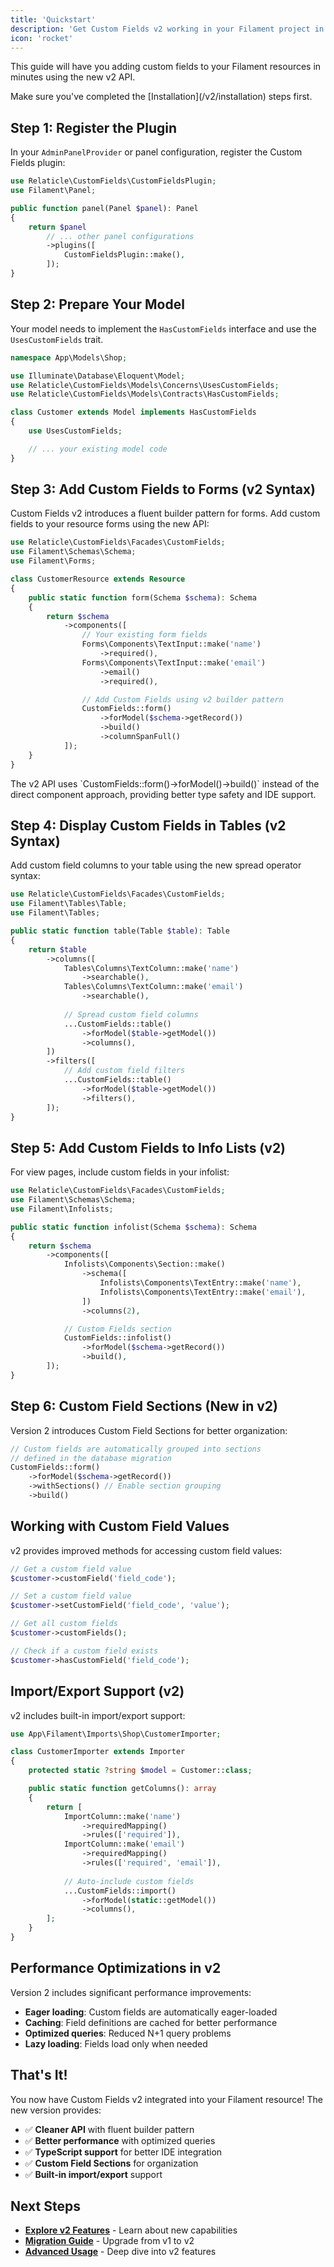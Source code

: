 ```yaml
---
title: 'Quickstart'
description: 'Get Custom Fields v2 working in your Filament project in under 5 minutes'
icon: 'rocket'
---
```


This guide will have you adding custom fields to your Filament resources in minutes using the new v2 API.

<Note>
Make sure you've completed the [Installation](/v2/installation) steps first.
</Note>

## Step 1: Register the Plugin

In your `AdminPanelProvider` or panel configuration, register the Custom Fields plugin:

```php
use Relaticle\CustomFields\CustomFieldsPlugin;
use Filament\Panel;

public function panel(Panel $panel): Panel
{
    return $panel
        // ... other panel configurations
        ->plugins([
            CustomFieldsPlugin::make(),
        ]);
}
```

## Step 2: Prepare Your Model

Your model needs to implement the `HasCustomFields` interface and use the `UsesCustomFields` trait.

```php
namespace App\Models\Shop;

use Illuminate\Database\Eloquent\Model;
use Relaticle\CustomFields\Models\Concerns\UsesCustomFields;
use Relaticle\CustomFields\Models\Contracts\HasCustomFields;

class Customer extends Model implements HasCustomFields
{
    use UsesCustomFields;

    // ... your existing model code
}
```

## Step 3: Add Custom Fields to Forms (v2 Syntax)

Custom Fields v2 introduces a fluent builder pattern for forms. Add custom fields to your resource forms using the new API:

```php
use Relaticle\CustomFields\Facades\CustomFields;
use Filament\Schemas\Schema;
use Filament\Forms;

class CustomerResource extends Resource
{
    public static function form(Schema $schema): Schema
    {
        return $schema
            ->components([
                // Your existing form fields
                Forms\Components\TextInput::make('name')
                    ->required(),
                Forms\Components\TextInput::make('email')
                    ->email()
                    ->required(),

                // Add Custom Fields using v2 builder pattern
                CustomFields::form()
                    ->forModel($schema->getRecord())
                    ->build()
                    ->columnSpanFull()
            ]);
    }
}
```

<Info>
The v2 API uses `CustomFields::form()->forModel()->build()` instead of the direct component approach, providing better type safety and IDE support.
</Info>

## Step 4: Display Custom Fields in Tables (v2 Syntax)

Add custom field columns to your table using the new spread operator syntax:

```php
use Relaticle\CustomFields\Facades\CustomFields;
use Filament\Tables\Table;
use Filament\Tables;

public static function table(Table $table): Table
{
    return $table
        ->columns([
            Tables\Columns\TextColumn::make('name')
                ->searchable(),
            Tables\Columns\TextColumn::make('email')
                ->searchable(),
            
            // Spread custom field columns
            ...CustomFields::table()
                ->forModel($table->getModel())
                ->columns(),
        ])
        ->filters([
            // Add custom field filters
            ...CustomFields::table()
                ->forModel($table->getModel())
                ->filters(),
        ]);
}
```

## Step 5: Add Custom Fields to Info Lists (v2)

For view pages, include custom fields in your infolist:

```php
use Relaticle\CustomFields\Facades\CustomFields;
use Filament\Schemas\Schema;
use Filament\Infolists;

public static function infolist(Schema $schema): Schema
{
    return $schema
        ->components([
            Infolists\Components\Section::make()
                ->schema([
                    Infolists\Components\TextEntry::make('name'),
                    Infolists\Components\TextEntry::make('email'),
                ])
                ->columns(2),

            // Custom Fields section
            CustomFields::infolist()
                ->forModel($schema->getRecord())
                ->build(),
        ]);
}
```

## Step 6: Custom Field Sections (New in v2)

Version 2 introduces Custom Field Sections for better organization:

```php
// Custom fields are automatically grouped into sections
// defined in the database migration
CustomFields::form()
    ->forModel($schema->getRecord())
    ->withSections() // Enable section grouping
    ->build()
```

## Working with Custom Field Values

v2 provides improved methods for accessing custom field values:

```php
// Get a custom field value
$customer->customField('field_code');

// Set a custom field value
$customer->setCustomField('field_code', 'value');

// Get all custom fields
$customer->customFields();

// Check if a custom field exists
$customer->hasCustomField('field_code');
```

## Import/Export Support (v2)

v2 includes built-in import/export support:

```php
use App\Filament\Imports\Shop\CustomerImporter;

class CustomerImporter extends Importer
{
    protected static ?string $model = Customer::class;

    public static function getColumns(): array
    {
        return [
            ImportColumn::make('name')
                ->requiredMapping()
                ->rules(['required']),
            ImportColumn::make('email')
                ->requiredMapping()
                ->rules(['required', 'email']),
            
            // Auto-include custom fields
            ...CustomFields::import()
                ->forModel(static::getModel())
                ->columns(),
        ];
    }
}
```

## Performance Optimizations in v2

Version 2 includes significant performance improvements:

- **Eager loading**: Custom fields are automatically eager-loaded
- **Caching**: Field definitions are cached for better performance
- **Optimized queries**: Reduced N+1 query problems
- **Lazy loading**: Fields load only when needed

## That's It!

You now have Custom Fields v2 integrated into your Filament resource! The new version provides:

- ✅ **Cleaner API** with fluent builder pattern
- ✅ **Better performance** with optimized queries
- ✅ **TypeScript support** for better IDE integration
- ✅ **Custom Field Sections** for organization
- ✅ **Built-in import/export** support

## Next Steps

- **[Explore v2 Features](/v2/essentials/configuration)** - Learn about new capabilities
- **[Migration Guide](/v2/upgrade)** - Upgrade from v1 to v2
- **[Advanced Usage](/v2/essentials/data-model)** - Deep dive into v2 features